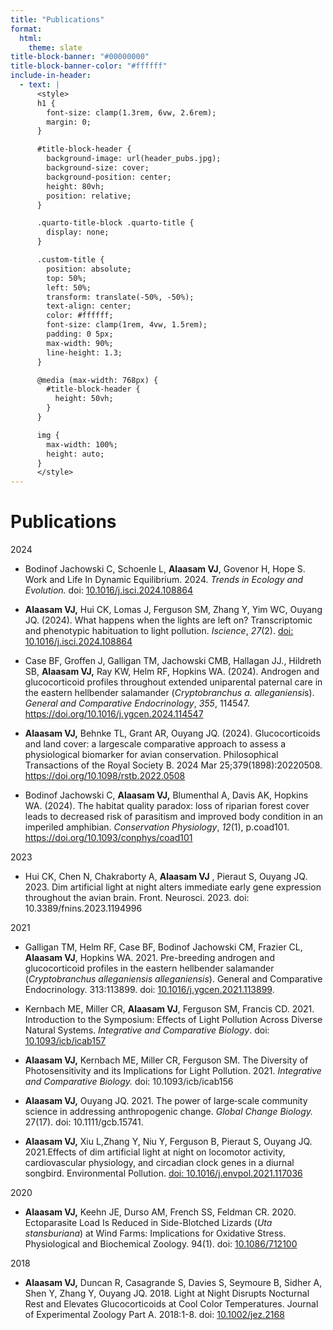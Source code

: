 ```yaml
---
title: "Publications"
format:
  html:
    theme: slate
title-block-banner: "#00000000"
title-block-banner-color: "#ffffff"
include-in-header:
  - text: |
      <style>
      h1 {
        font-size: clamp(1.3rem, 6vw, 2.6rem);
        margin: 0;
      }

      #title-block-header {
        background-image: url(header_pubs.jpg);
        background-size: cover;
        background-position: center;
        height: 80vh;
        position: relative;
      }

      .quarto-title-block .quarto-title {
        display: none;
      }

      .custom-title {
        position: absolute;
        top: 50%;
        left: 50%;
        transform: translate(-50%, -50%);
        text-align: center;
        color: #ffffff;
        font-size: clamp(1rem, 4vw, 1.5rem);
        padding: 0 5px;
        max-width: 90%;
        line-height: 1.3;
      }

      @media (max-width: 768px) {
        #title-block-header {
          height: 50vh;
        }
      }

      img {
        max-width: 100%;
        height: auto;
      }
      </style>
---
```


::: custom-title
<h1><strong>Publications</strong></h1>
:::

::: column-page
2024

-   Bodinof Jachowski C, Schoenle L, **Alaasam VJ**, Govenor H, Hope S. Work and Life In Dynamic Equilibrium. 2024. *Trends in Ecology and Evolution.* doi: [10.1016/j.isci.2024.108864](https://doi.org/10.1016/j.isci.2024.108864)

-   **Alaasam VJ,** Hui CK, Lomas J, Ferguson SM, Zhang Y, Yim WC, Ouyang JQ. (2024). What happens when the lights are left on? Transcriptomic and phenotypic habituation to light pollution. *Iscience*, *27*(2). [doi: 10.1016/j.isci.2024.108864](https://pmc.ncbi.nlm.nih.gov/articles/PMC10839644/)

-   Case BF, Groffen J, Galligan TM, Jachowski CMB, Hallagan JJ., Hildreth SB, **Alaasam VJ,** Ray KW, Helm RF, Hopkins WA. (2024). Androgen and glucocorticoid profiles throughout extended uniparental paternal care in the eastern hellbender salamander (*Cryptobranchus a. alleganiensi*s). *General and Comparative Endocrinology*, *355*, 114547. <https://doi.org/10.1016/j.ygcen.2024.114547>

-   **Alaasam VJ,** Behnke TL, Grant AR, Ouyang JQ. (2024). Glucocorticoids and land cover: a largescale comparative approach to assess a physiological biomarker for avian conservation. Philosophical Transactions of the Royal Society B. 2024 Mar 25;379(1898):20220508. <https://doi.org/10.1098/rstb.2022.0508>

-   Bodinof Jachowski C, **Alaasam VJ,** Blumenthal A, Davis AK, Hopkins WA. (2024). The habitat quality paradox: loss of riparian forest cover leads to decreased risk of parasitism and improved body condition in an imperiled amphibian. *Conservation Physiology*, *12*(1), p.coad101. <https://doi.org/10.1093/conphys/coad101>

2023

-   Hui CK, Chen N, Chakraborty A, **Alaasam VJ** , Pieraut S, Ouyang JQ. 2023. Dim artificial light at night alters immediate early gene expression throughout the avian brain. Front. Neurosci. 2023. doi: 10.3389/fnins.2023.1194996

2021

-   Galligan TM, Helm RF, Case BF, Bodinof Jachowski CM, Frazier CL, **Alaasam VJ**, Hopkins WA. 2021. Pre-breeding androgen and glucocorticoid profiles in the eastern hellbender salamander (*Cryptobranchus alleganiensis alleganiensis*). General and Comparative Endocrinology. 313:113899. doi: [10.1016/j.ygcen.2021.113899](https://doi.org/10.1016/j.ygcen.2021.113899). 

-   Kernbach ME, Miller CR, **Alaasam VJ**, Ferguson SM, Francis CD. 2021. Introduction to the Symposium: Effects of Light Pollution Across Diverse Natural Systems. *Integrative and Comparative Biology*. doi: [10.1093/icb/icab157](https://doi.org/10.1093/icb/icab157)

-   **Alaasam VJ,** Kernbach ME, Miller CR, Ferguson SM. The Diversity of Photosensitivity and its Implications for Light Pollution. 2021. *Integrative and Comparative Biology.* doi: 10.1093/icb/icab156

-   **Alaasam VJ,** Ouyang JQ. 2021. The power of large‐scale community science in addressing anthropogenic change. *Global Change Biology.* 27(17). doi: 10.1111/gcb.15741. 

-   **Alaasam VJ,** Xiu L,Zhang Y, Niu Y, Ferguson B, Pieraut S, Ouyang JQ. 2021.Effects of dim artificial light at night on locomotor activity, cardiovascular physiology, and circadian clock genes in a diurnal songbird. Environmental Pollution. [doi: 10.1016/j.envpol.2021.117036](https://doi.org/10.1016/j.envpol.2021.117036 "Persistent link using digital object identifier")

2020

-   **Alaasam VJ,** Keehn JE, Durso AM, French SS, Feldman CR. 2020. Ectoparasite Load Is Reduced in Side-Blotched Lizards (*Uta stansburiana*) at Wind Farms: Implications for Oxidative Stress. Physiological and Biochemical Zoology. 94(1). doi: [10.1086/712100](https://www.valentina-alaasam.com/s/Alaasam2020.pdf)

2018

-   **Alaasam VJ,** Duncan R, Casagrande S, Davies S, Seymoure B, Sidher A, Shen Y, Zhang Y, Ouyang JQ. 2018. Light at Night Disrupts Nocturnal Rest and Elevates Glucocorticoids at Cool Color Temperatures. Journal of Experimental Zoology Part A. 2018:1-8. doi: [10.1002/jez.2168](https://www.valentina-alaasam.com/s/jez2168.pdf)
:::
